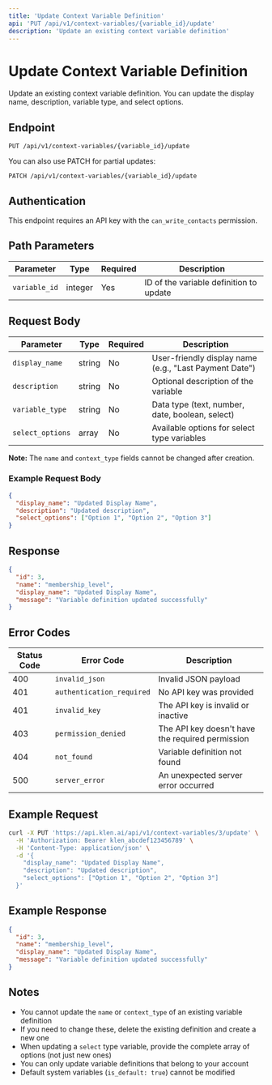 ```yaml
---
title: 'Update Context Variable Definition'
api: 'PUT /api/v1/context-variables/{variable_id}/update'
description: 'Update an existing context variable definition'
---
```


# Update Context Variable Definition

Update an existing context variable definition. You can update the display name, description, variable type, and select options.

## Endpoint

```
PUT /api/v1/context-variables/{variable_id}/update
```

You can also use PATCH for partial updates:

```
PATCH /api/v1/context-variables/{variable_id}/update
```

## Authentication

This endpoint requires an API key with the `can_write_contacts` permission.

## Path Parameters

| Parameter | Type | Required | Description |
|-----------|------|----------|-------------|
| `variable_id` | integer | Yes | ID of the variable definition to update |

## Request Body

| Parameter | Type | Required | Description |
|-----------|------|----------|-------------|
| `display_name` | string | No | User-friendly display name (e.g., "Last Payment Date") |
| `description` | string | No | Optional description of the variable |
| `variable_type` | string | No | Data type (text, number, date, boolean, select) |
| `select_options` | array | No | Available options for select type variables |

**Note:** The `name` and `context_type` fields cannot be changed after creation.

### Example Request Body

```json
{
  "display_name": "Updated Display Name",
  "description": "Updated description",
  "select_options": ["Option 1", "Option 2", "Option 3"]
}
```

## Response

```json
{
  "id": 3,
  "name": "membership_level",
  "display_name": "Updated Display Name",
  "message": "Variable definition updated successfully"
}
```

## Error Codes

| Status Code | Error Code | Description |
|-------------|------------|-------------|
| 400 | `invalid_json` | Invalid JSON payload |
| 401 | `authentication_required` | No API key was provided |
| 401 | `invalid_key` | The API key is invalid or inactive |
| 403 | `permission_denied` | The API key doesn't have the required permission |
| 404 | `not_found` | Variable definition not found |
| 500 | `server_error` | An unexpected server error occurred |

## Example Request

```bash
curl -X PUT 'https://api.klen.ai/api/v1/context-variables/3/update' \
  -H 'Authorization: Bearer klen_abcdef123456789' \
  -H 'Content-Type: application/json' \
  -d '{
    "display_name": "Updated Display Name",
    "description": "Updated description",
    "select_options": ["Option 1", "Option 2", "Option 3"]
  }'
```

## Example Response

```json
{
  "id": 3,
  "name": "membership_level",
  "display_name": "Updated Display Name",
  "message": "Variable definition updated successfully"
}
```

## Notes

- You cannot update the `name` or `context_type` of an existing variable definition
- If you need to change these, delete the existing definition and create a new one
- When updating a `select` type variable, provide the complete array of options (not just new ones)
- You can only update variable definitions that belong to your account
- Default system variables (`is_default: true`) cannot be modified